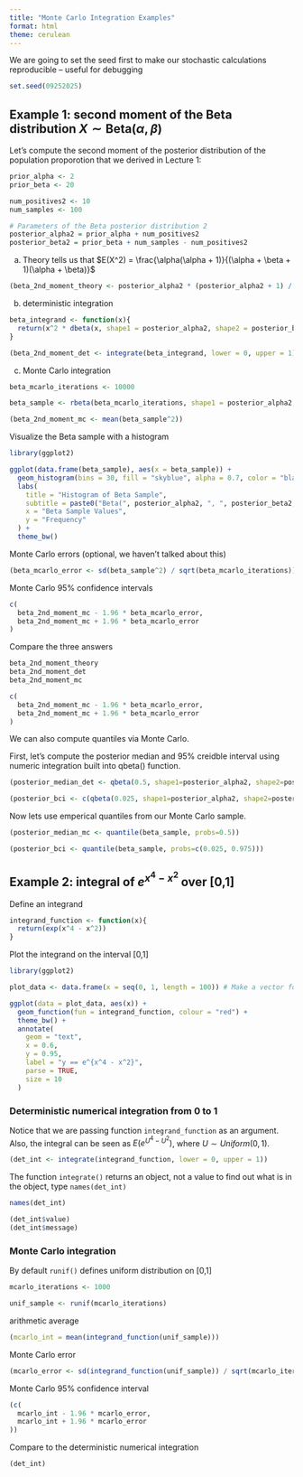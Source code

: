 ```yaml
---
title: "Monte Carlo Integration Examples"
format: html
theme: cerulean
---
```


We are going to set the seed first to make our stochastic calculations reproducible -- useful for debugging

```r
set.seed(09252025)
```

## Example 1: second moment of the Beta distribution $X \sim \text{Beta}(\alpha, \beta)$

Let's compute the second moment of the posterior distribution of the population proporotion that we derived in Lecture 1:

```r
prior_alpha <- 2
prior_beta <- 20

num_positives2 <- 10
num_samples <- 100

# Parameters of the Beta posterior distribution 2
posterior_alpha2 = prior_alpha + num_positives2
posterior_beta2 = prior_beta + num_samples - num_positives2 
```

a.  Theory tells us that $E(X^2) = \frac{\alpha(\alpha + 1)}{(\alpha + \beta + 1)(\alpha + \beta)}$

```r
(beta_2nd_moment_theory <- posterior_alpha2 * (posterior_alpha2 + 1) / ((posterior_alpha2 + posterior_beta2 + 1) * (posterior_alpha2 + posterior_beta2))) # Putting parentheses around line prints value
```

b.  deterministic integration

```r
beta_integrand <- function(x){
  return(x^2 * dbeta(x, shape1 = posterior_alpha2, shape2 = posterior_beta2))
}

(beta_2nd_moment_det <- integrate(beta_integrand, lower = 0, upper = 1))
```

c.  Monte Carlo integration

```r
beta_mcarlo_iterations <- 10000

beta_sample <- rbeta(beta_mcarlo_iterations, shape1 = posterior_alpha2, shape2 = posterior_beta2)

(beta_2nd_moment_mc <- mean(beta_sample^2))
```

Visualize the Beta sample with a histogram

```r
library(ggplot2)

ggplot(data.frame(beta_sample), aes(x = beta_sample)) +
  geom_histogram(bins = 30, fill = "skyblue", alpha = 0.7, color = "black") +
  labs(
    title = "Histogram of Beta Sample",
    subtitle = paste0("Beta(", posterior_alpha2, ", ", posterior_beta2, ") with ", beta_mcarlo_iterations, " samples"),
    x = "Beta Sample Values",
    y = "Frequency"
  ) +
  theme_bw()
```

Monte Carlo errors (optional, we haven't talked about this)

```r
(beta_mcarlo_error <- sd(beta_sample^2) / sqrt(beta_mcarlo_iterations))
```

Monte Carlo 95% confidence intervals

```r
c(
  beta_2nd_moment_mc - 1.96 * beta_mcarlo_error, 
  beta_2nd_moment_mc + 1.96 * beta_mcarlo_error
)
```

Compare the three answers

```r
beta_2nd_moment_theory
beta_2nd_moment_det
beta_2nd_moment_mc

c(
  beta_2nd_moment_mc - 1.96 * beta_mcarlo_error, 
  beta_2nd_moment_mc + 1.96 * beta_mcarlo_error
)
```

We can also compute quantiles via Monte Carlo.

First, let's compute the posterior median and 95% creidble interval using numeric integration built into qbeta() function.

```r
(posterior_median_det <- qbeta(0.5, shape1=posterior_alpha2, shape2=posterior_beta2))

(posterior_bci <- c(qbeta(0.025, shape1=posterior_alpha2, shape2=posterior_beta2), qbeta(0.975, shape1=posterior_alpha2, shape2=posterior_beta2)))
```

Now lets use emperical quantiles from our Monte Carlo sample.

```r
(posterior_median_mc <- quantile(beta_sample, probs=0.5))

(posterior_bci <- quantile(beta_sample, probs=c(0.025, 0.975)))
```

## Example 2: integral of $e^{x^4 - x^2}$ over \[0,1\]

Define an integrand

```r
integrand_function <- function(x){
  return(exp(x^4 - x^2))
}
```

Plot the integrand on the interval \[0,1\]

```r
library(ggplot2)

plot_data <- data.frame(x = seq(0, 1, length = 100)) # Make a vector for the x values

ggplot(data = plot_data, aes(x)) +
  geom_function(fun = integrand_function, colour = "red") +
  theme_bw() +
  annotate(
    geom = "text", 
    x = 0.6, 
    y = 0.95,
    label = "y == e^{x^4 - x^2}", 
    parse = TRUE,
    size = 10
  )
```

### Deterministic numerical integration from 0 to 1

Notice that we are passing function `integrand_function` as an argument. Also, the integral can be seen as $E(e^{U^4 - U^2})$, where $U \sim Uniform(0, 1)$.

```r
(det_int <- integrate(integrand_function, lower = 0, upper = 1))
```

The function `integrate()` returns an object, not a value to find out what is in the object, type `names(det_int)`

```r
names(det_int)

(det_int$value)
(det_int$message)
```

### Monte Carlo integration

By default `runif()` defines uniform distribution on \[0,1\]

```r
mcarlo_iterations <- 1000

unif_sample <- runif(mcarlo_iterations)
```

arithmetic average

```r
(mcarlo_int = mean(integrand_function(unif_sample))) 
```

Monte Carlo error

```r
(mcarlo_error <- sd(integrand_function(unif_sample)) / sqrt(mcarlo_iterations))
```

Monte Carlo 95% confidence interval

```r
(c(
  mcarlo_int - 1.96 * mcarlo_error, 
  mcarlo_int + 1.96 * mcarlo_error
))
```

Compare to the deterministic numerical integration

```r
(det_int)
```
